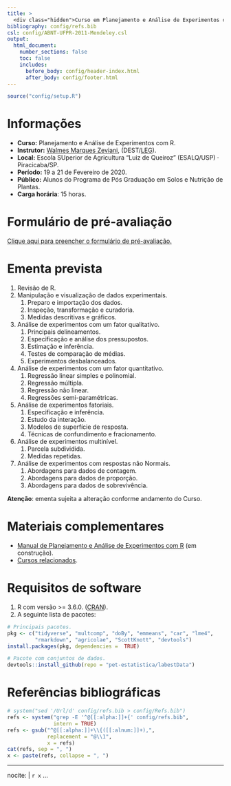 ```yaml
---
title: >
  <div class="hidden">Curso em Planejamento e Análise de Experimentos com R<div>
bibliography: config/refs.bib
csl: config/ABNT-UFPR-2011-Mendeley.csl
output:
  html_document:
    number_sections: false
    toc: false
    includes:
      before_body: config/header-index.html
      after_body: config/footer.html
---
```


```r
source("config/setup.R")
```

# Informações

  + **Curso:** Planejamento e Análise de Experimentos com R.
  + **Instrutor:** [Walmes Marques Zeviani], (DEST/[LEG]).
  + **Local:** Escola SUperior de Agricultura "Luiz de Queiroz" (ESALQ/USP) · Piracicaba/SP.
  + **Período:** 19 a 21 de Fevereiro de 2020.
  + **Público:** Alunos do Programa de Pós Graduação em Solos e Nutrição de Plantas.
  + **Carga horária**: 15 horas.

# Formulário de pré-avaliação

<div class="alert alert-info" role="alert">
  <a href="https://forms.gle/nk2tXgZoqw5rgXuJ8" target="_blank">Clique aqui para preencher o formulário de pré-avaliação.</a>
</div>

# Ementa prevista

  1. Revisão de R.
  2. Manipulação e visualização de dados experimentais.
     1. Preparo e importação dos dados.
     2. Inspeção, transformação e curadoria.
     3. Medidas descritivas e gráficos.
  3. Análise de experimentos com um fator qualitativo.
     1. Principais delineamentos.
     2. Especificação e análise dos pressupostos.
     3. Estimação e inferência.
     4. Testes de comparação de médias.
     5. Experimentos desbalanceados.
  4. Análise de experimentos com um fator quantitativo.
     1. Regressão linear simples e polinomial.
     2. Regressão múltipla.
     3. Regressão não linear.
     4. Regressões semi-paramétricas.
  5. Análise de experimentos fatoriais.
     1. Especificação e inferência.
     2. Estudo da interação.
     3. Modelos de superfície de resposta.
     4. Técnicas de confundimento e fracionamento.
  6. Análise de experimentos multinível.
     1. Parcela subdividida.
     2. Medidas repetidas.
  7. Análise de experimentos com respostas não Normais.
     1. Abordagens para dados de contagem.
     2. Abordagens para dados de proporção.
     3. Abordagens para dados de sobrevivência.

**Atenção**: ementa sujeita a alteração conforme andamento do Curso.

# Materiais complementares

  * [Manual de Planejamento e Análise de Experimentos com R](http://leg.ufpr.br/~walmes/mpaer/) (em construção).
  * [Cursos relacionados](http://leg.ufpr.br/~walmes/home/shortcourses/).

# Requisitos de software

  1. R com versão >= 3.6.0. ([CRAN](https://cran.r-project.org/)).
  2. A seguinte lista de pacotes:
  \
```r
# Principais pacotes.
pkg <- c("tidyverse", "multcomp", "doBy", "emmeans", "car", "lme4",
         "rmarkdown", "agricolae", "ScottKnott", "devtools")
install.packages(pkg, dependencies =  TRUE)

# Pacote com conjuntos de dados.
devtools::install_github(repo = "pet-estatistica/labestData")
```

# Referências bibliográficas

```r
# system("sed '/Url/d' config/refs.bib > config/Refs.bib")
refs <- system("grep -E '^@[[:alpha:]]+{' config/refs.bib",
               intern = TRUE)
refs <- gsub("^@[[:alpha:]]+\\{([[:alnum:]]+),",
             replacement = "@\\1",
             x = refs)
cat(refs, sep = ", ")
x <- paste(refs, collapse = ", ")
```

---
nocite: |
  `r x`
...

<!-- Coloca as referências aqui. -->
<div id="refs">
</div>

<!-- links -->
[Walmes Marques Zeviani]: http://leg.ufpr.br/~walmes
[LEG]: http://www.leg.ufpr.br
